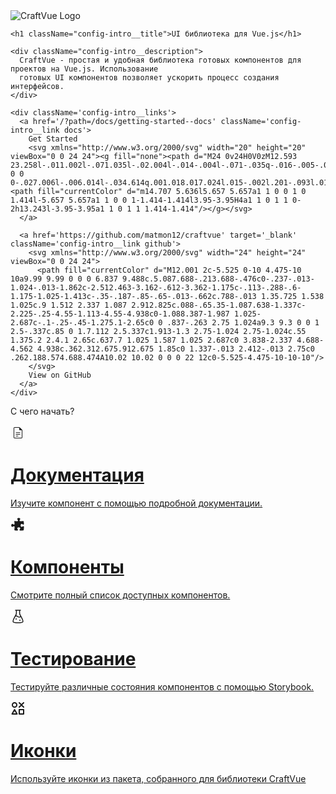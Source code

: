 
<Meta title="Introduction" />

<div className="config-block">
  <div className='config-intro sb-unstyled'>
    <img  src="/Logo.svg" alt="CraftVue Logo" className='config-intro__logo' />

    <h1 className="config-intro__title">UI библиотека для Vue.js</h1>

    <div className="config-intro__description">
      CraftVue - простая и удобная библиотека готовых компонентов для проектов на Vue.js. Использование
      готовых UI компонентов позволяет ускорить процесс создания интерфейсов.
    </div>

    <div className='config-intro__links'>
      <a href='/?path=/docs/getting-started--docs' className='config-intro__link docs'>
        Get Started
        <svg xmlns="http://www.w3.org/2000/svg" width="20" height="20" viewBox="0 0 24 24"><g fill="none"><path d="M24 0v24H0V0zM12.593 23.258l-.011.002l-.071.035l-.02.004l-.014-.004l-.071-.035q-.016-.005-.024.005l-.004.01l-.017.428l.005.02l.01.013l.104.074l.015.004l.012-.004l.104-.074l.012-.016l.004-.017l-.017-.427q-.004-.016-.017-.018m.265-.113l-.013.002l-.185.093l-.01.01l-.003.011l.018.43l.005.012l.008.007l.201.093q.019.005.029-.008l.004-.014l-.034-.614q-.005-.019-.02-.022m-.715.002a.02.02 0 0 0-.027.006l-.006.014l-.034.614q.001.018.017.024l.015-.002l.201-.093l.01-.008l.004-.011l.017-.43l-.003-.012l-.01-.01z"/><path fill="currentColor" d="m14.707 5.636l5.657 5.657a1 1 0 0 1 0 1.414l-5.657 5.657a1 1 0 0 1-1.414-1.414l3.95-3.95H4a1 1 0 1 1 0-2h13.243l-3.95-3.95a1 1 0 1 1 1.414-1.414"/></g></svg>
      </a>

      <a href='https://github.com/matmon12/craftvue' target='_blank' className='config-intro__link github'>
        <svg xmlns="http://www.w3.org/2000/svg" width="24" height="24" viewBox="0 0 24 24">
          <path fill="currentColor" d="M12.001 2c-5.525 0-10 4.475-10 10a9.99 9.99 0 0 0 6.837 9.488c.5.087.688-.213.688-.476c0-.237-.013-1.024-.013-1.862c-2.512.463-3.162-.612-3.362-1.175c-.113-.288-.6-1.175-1.025-1.413c-.35-.187-.85-.65-.013-.662c.788-.013 1.35.725 1.538 1.025c.9 1.512 2.337 1.087 2.912.825c.088-.65.35-1.087.638-1.337c-2.225-.25-4.55-1.113-4.55-4.938c0-1.088.387-1.987 1.025-2.687c-.1-.25-.45-1.275.1-2.65c0 0 .837-.263 2.75 1.024a9.3 9.3 0 0 1 2.5-.337c.85 0 1.7.112 2.5.337c1.913-1.3 2.75-1.024 2.75-1.024c.55 1.375.2 2.4.1 2.65c.637.7 1.025 1.587 1.025 2.687c0 3.838-2.337 4.688-4.562 4.938c.362.312.675.912.675 1.85c0 1.337-.013 2.412-.013 2.75c0 .262.188.574.688.474A10.02 10.02 0 0 0 22 12c0-5.525-4.475-10-10-10"/>
        </svg>
        View on GitHub
      </a>
    </div>

  </div>
</div>

<div className="config-menu__wrapper">
  <p className='config-menu__total'>С чего начать?</p>

  <div className="config-menu sb-unstyled">
    <a href='/?path=/docs/components-button--docs' className="config-block config-menu__item">
      <div className="config-menu__icon">
        <svg xmlns="http://www.w3.org/2000/svg" width="24" height="24" viewBox="0 0 24 24"><path fill="currentColor" d="M8.885 12.308h6.23q.213 0 .357-.144t.144-.357t-.144-.356t-.356-.143H8.885q-.213 0-.357.144q-.143.144-.143.356q0 .213.143.357t.357.143m0 2.769h6.23q.213 0 .357-.144t.144-.357t-.144-.356t-.356-.143H8.885q-.213 0-.357.144q-.143.144-.143.357t.143.356t.357.143m0 2.77h3.23q.213 0 .357-.145t.144-.356t-.144-.356t-.356-.144H8.885q-.213 0-.357.144q-.143.144-.143.357t.143.356t.357.143M6.615 21q-.69 0-1.152-.462T5 19.385V4.615q0-.69.463-1.152T6.616 3h7.213q.331 0 .632.13t.518.349L18.52 7.02q.217.218.348.518t.131.632v11.214q0 .69-.463 1.153T17.385 21zM18 8h-2.788q-.505 0-.859-.353Q14 7.293 14 6.789V4H6.616q-.231 0-.424.192T6 4.615v14.77q0 .23.192.423t.423.192h10.77q.23 0 .423-.192t.192-.424zM6 4v4zv16z"/></svg>
      </div>
      <div className='config-menu__content'>
        <h1 className="config-menu__title">Документация</h1>
        <p className='config-menu__description'>Изучите компонент с помощью подробной документации.</p>
      </div>
    </a>
    <a href='/?path=/docs/overview--docs' className="config-block config-menu__item">
      <div className="config-menu__icon">
        <svg xmlns="http://www.w3.org/2000/svg" width="24" height="24" viewBox="0 0 20 20"><path fill="currentColor" d="M12 4.467c0-.405.262-.75.559-1.027c.276-.257.441-.584.441-.94c0-.828-.895-1.5-2-1.5s-2 .672-2 1.5c0 .362.171.694.456.953c.29.265.544.6.544.994a.97.97 0 0 1-1.024.974a40 40 0 0 1-3.014-.306a.75.75 0 0 0-.847.847q.21 1.49.306 3.014A.97.97 0 0 1 4.447 10c-.393 0-.729-.253-.994-.544C3.194 9.17 2.862 9 2.5 9C1.672 9 1 9.895 1 11s.672 2 1.5 2c.356 0 .683-.165.94-.441c.276-.297.622-.559 1.027-.559a.997.997 0 0 1 1.004 1.03a40 40 0 0 1-.319 3.734a.75.75 0 0 0 .64.842q1.575.219 3.184.318A.97.97 0 0 0 10 16.948c0-.394-.254-.73-.545-.995C9.171 15.693 9 15.362 9 15c0-.828.895-1.5 2-1.5s2 .672 2 1.5c0 .356-.165.683-.441.94c-.297.276-.559.622-.559 1.027a1 1 0 0 0 1.03 1.005q2.007-.075 3.961-.337a.75.75 0 0 0 .644-.644q.263-1.954.337-3.961A1 1 0 0 0 16.967 12c-.405 0-.75.262-1.027.559c-.257.276-.584.441-.94.441c-.828 0-1.5-.895-1.5-2s.672-2 1.5-2c.362 0 .694.17.953.455c.265.291.601.545.995.545a.97.97 0 0 0 .976-1.024a41 41 0 0 0-.318-3.184a.75.75 0 0 0-.842-.64q-1.842.247-3.734.319A.997.997 0 0 1 12 4.467"/></svg>
      </div>
      <div className='config-menu__content'>
        <h1 className="config-menu__title">Компоненты</h1>
        <p className='config-menu__description'>Смотрите полный список доступных компонентов. </p>
      </div>
    </a>
    <a href='/?path=/story/components-button-button--basic' className="config-block config-menu__item">
      <div className="config-menu__icon">
        <svg xmlns="http://www.w3.org/2000/svg" width="24" height="24" viewBox="0 0 24 24"><g fill="none" stroke="currentColor" stroke-width="1"><path stroke-width="1.5" d="M14.54 2v2.486c0 1.748 0 2.622.215 3.461c.213.84.633 1.61 1.472 3.15l1.136 2.088c2.138 3.926 3.207 5.89 2.33 7.345l-.014.022C18.79 22 16.526 22 12 22s-6.79 0-7.68-1.448l-.013-.022c-.877-1.455.192-3.419 2.33-7.345l1.136-2.088c.84-1.54 1.258-2.31 1.472-3.15s.214-1.713.214-3.46V2"/><path stroke-linecap="round" stroke-linejoin="round" stroke-width="2" d="M9 16.002L9.009 16M15 18.002l.009-.002"/><path stroke-linecap="round" stroke-linejoin="round" stroke-width="1.5" d="M8 2h8"/><path stroke-linecap="round" stroke-width="1.5" d="M7.5 11.556c1-1.153 2.6-.322 4.5.762c2.5 1.426 4 .332 4.5-.703"/></g></svg>
      </div>
      <div className='config-menu__content'>
        <h1 className="config-menu__title">Тестирование</h1>
        <p className='config-menu__description'>Тестируйте различные состояния компонентов с помощью Storybook.</p>
      </div>
    </a>
    <a href='/?path=/docs/icons--docs' className="config-block config-menu__item">
      <div className="config-menu__icon">
        <svg xmlns="http://www.w3.org/2000/svg" width="24" height="24" viewBox="0 0 24 24"><path fill="none" stroke="currentColor" stroke-linecap="round" stroke-linejoin="round" stroke-width="2" d="M3 6.5a3.5 3.5 0 1 0 7 0a3.5 3.5 0 1 0-7 0M2.5 21h8l-4-7zM14 3l7 7m-7 0l7-7m-7 11h7v7h-7z"/></svg>
      </div>
      <div className='config-menu__content'>
        <h1 className="config-menu__title">Иконки</h1>
        <p className='config-menu__description'>Используйте иконки из пакета, собранного для библиотеки CraftVue</p>
      </div>
    </a>
  </div>
</div>

<style>
  {`
    .css-2qy8by, .css-bp0xxt {
      flex: 0 0 30%;
    }
    .config-block{
      background-color: var(--ground-back);
      border-radius: 20px;
      padding: 30px;
    }
    .config-intro {
      max-width: 70%;
      margin: 0 auto;
      display: flex;
      flex-direction: column;
      align-items: center;
      padding: 20px 0;
    }
    .config-intro__logo {
      margin-bottom: 1.5rem;
      width: 220px;
    }
    .config-intro__title {
      font-size: 2.5rem;
      font-weight: 500;
      color: var(--main-color);
      text-align: center;
      margin-bottom: 1rem;
    }
    .config-intro__description {
      font-size: 1.1rem;
      color: #9ca3af;
      text-align: center;
      margin-bottom: 2rem;
    }
    .config-intro__links{
      display: grid;
      grid-template-columns: repeat(2, 1fr);
      gap: 10px;
    }
    .config-intro__link {
      display: flex;
      justify-content: center;
      align-items: center;
      gap: 0.5rem;
      font-size: 0.875rem;
      padding: 0.5rem 0.75rem;
      border-radius: 0.5rem;
      transition: background-color 0.3s;
    }
    .docs{
      background-color: var(--prime-color);
      color: var(--black);
      font-weight: 500;

      &:hover {
        background-color: var(--prime-color-light);
      }
      svg{

      }
    }
    .github {
      background-color: var(--secondary-back);
      color: #f3f4f6;

      &:hover{
        background-color: #404040;
      }
    }
    .config-menu__wrapper {
      margin-top: 50px;
    }
    .config-menu{
      display: grid;
      grid-template-columns: repeat(2, 1fr);
      grid-template-rows: repeat(2, 130px);
      gap: 20px;
      margin-top: 20px;
    }
    .config-menu__item{
      display: flex;
      padding: 15px;
      gap: 25px;
      border: 1px solid var(--ground-back);
      transition: border-color 0.3s, box-shadow 0.3s;
    }
    .config-menu__item:hover {
      border-color: var(--prime-color);
      box-shadow: 0 0 10px #525252;
    }
    .config-menu__total{
      font-size: 2.5rem;
      font-weight: 500;
      color: var(--main-color);
    }
    .config-menu__content{
      padding-top: 5px;
    }
    .config-menu__title{
      font-size: 1.7rem;
      font-weight: 600;
      color: var(--main-color);
      margin-bottom: 10px;
    }
    .config-menu__description{
      font-size: 0.875rem;
      color: #9ca3af;
    }
    .config-menu__icon{
      background-color: var(--secondary-back);
      border-radius: 14px;
      padding: 10px;
      height: 100%;
      aspect-ratio: 1;
      display: flex;
      align-items: center;
      justify-content: center;
      box-shadow: 0 0 10px rgba(0, 0, 0, 0.35);
    }
    .config-menu__icon svg {
      width: 90%;
      color: var(--prime-color);
    }
  `}
</style>
